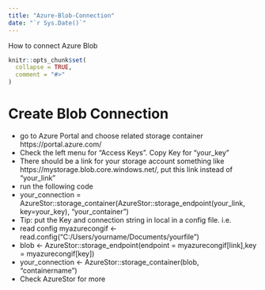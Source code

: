 ```yaml
---
title: "Azure-Blob-Connection"
date: "`r Sys.Date()`"
---
```


How to connect Azure Blob

```r
knitr::opts_chunk$set(
  collapse = TRUE,
  comment = "#>"
)
```


# Create Blob Connection
 - go to Azure Portal and choose related storage container https://portal.azure.com/
 - Check the left menu for "Access Keys". Copy Key for "your_key"
 - There should be a link for your storage account something like https://mystorage.blob.core.windows.net/, put this link instead of "your_link"
 - run the following code
 - your_connection = AzureStor::storage_container(AzureStor::storage_endpoint(your_link, key=your_key), "your_container")
 - Tip: put the Key and connection string in local in a config file. i.e.
 - read config myazurecongif <- read.config("C:/Users/yourname/Documents/yourfile")
 - blob <- AzureStor::storage_endpoint(endpoint = myazurecongif[link],key = myazurecongif[key])
 - your_connection <- AzureStor::storage_container(blob, "containername")
 - Check AzureStor for more  
